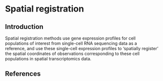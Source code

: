 # Spatial registration

## Introduction

Spatial registration methods use gene expression profiles for cell populations of interest from single-cell RNA sequencing data as a reference, and use these single-cell expression profiles to 'spatially register' the spatial coordinates of observations corresponding to these cell populations in spatial transcriptomics data.


## References {.unnumbered}
